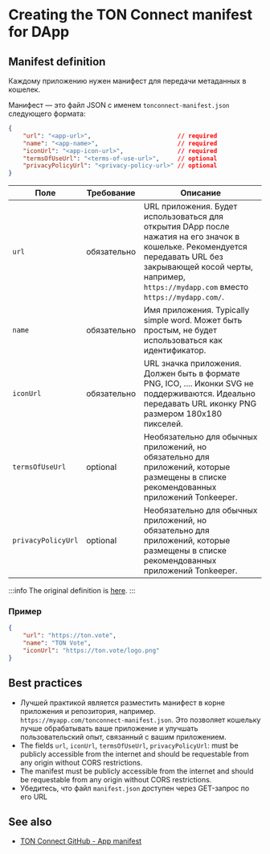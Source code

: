 
# Creating the TON Connect manifest for DApp

## Manifest definition

Каждому приложению нужен манифест для передачи метаданных в кошелек. 

Манифест — это файл JSON с именем `tonconnect-manifest.json` следующего формата:

```json
{
    "url": "<app-url>",                        // required
    "name": "<app-name>",                      // required
    "iconUrl": "<app-icon-url>",               // required
    "termsOfUseUrl": "<terms-of-use-url>",     // optional
    "privacyPolicyUrl": "<privacy-policy-url>" // optional
}
```

| Поле               | Требование  | Описание                                                                                                                                                                                                                                    |
| ------------------ | ----------- | ------------------------------------------------------------------------------------------------------------------------------------------------------------------------------------------------------------------------------------------- |
| `url`              | обязательно | URL приложения.  Будет использоваться для открытия DApp после нажатия на его значок в кошельке. Рекомендуется передавать URL без закрывающей косой черты, например, `https://mydapp.com` вместо `https://mydapp.com/`.                      |
| `name`             | обязательно | Имя приложения. Typically simple word. Может быть простым, не будет использоваться как идентификатор.                                                                                                                                       |
| `iconUrl`          | обязательно | URL значка приложения. Должен быть в формате PNG, ICO, .... Иконки SVG не поддерживаются. Идеально передавать URL иконку PNG размером 180x180 пикселей.                                                                                     |
| `termsOfUseUrl`    | optional    | Необязательно для обычных приложений, но обязательно для приложений, которые размещены в списке рекомендованных приложений Tonkeeper.                                                                                                       |
| `privacyPolicyUrl` | optional    | Необязательно для обычных приложений, но обязательно для приложений, которые размещены в списке рекомендованных приложений Tonkeeper.                                                                                                       |

:::info
The original definition is [here](https://github.com/ton-blockchain/ton-connect/blob/main/requests-responses.mdx#app-manifest).
:::

### Пример

```json
{
    "url": "https://ton.vote",
    "name": "TON Vote",
    "iconUrl": "https://ton.vote/logo.png"
}
```

## Best practices

- Лучшей практикой является разместить манифест в корне приложения и репозитория, например. `https://myapp.com/tonconnect-manifest.json`. Это позволяет кошельку лучше обрабатывать ваше приложение и улучшать пользовательский опыт, связанный с вашим приложением.
- The fields `url`, `iconUrl`, `termsOfUseUrl`, `privacyPolicyUrl`: must be publicly accessible from the internet and should be requestable from any origin without CORS restrictions.
- The manifest must be publicly accessible from the internet and should be requestable from any origin without CORS restrictions.
- Убедитесь, что файл `manifest.json` доступен через GET-запрос по его URL

## See also

- [TON Connect GitHub - App manifest](https://github.com/ton-blockchain/ton-connect/blob/main/requests-responses.mdx#app-manifest)

<Feedback />
